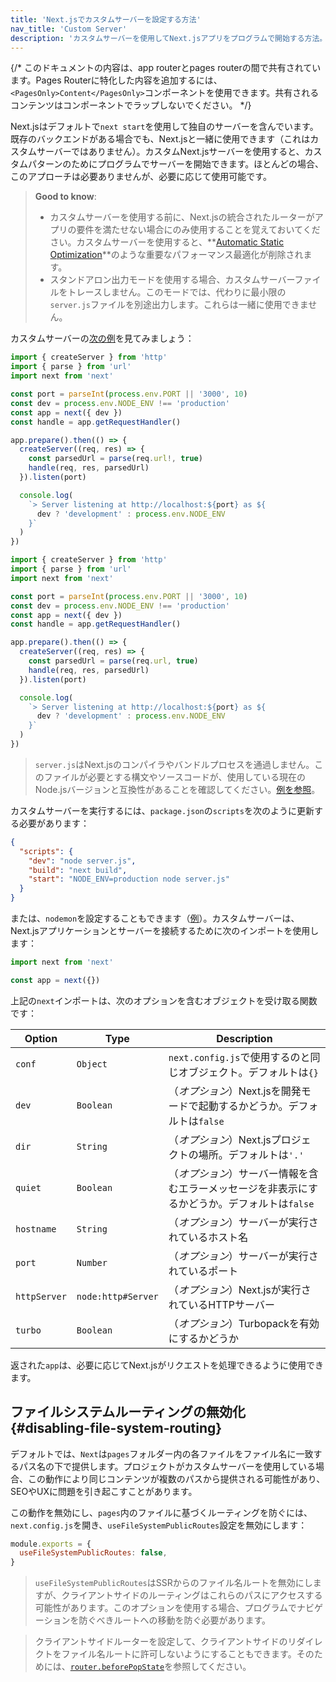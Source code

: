 ```yaml
---
title: 'Next.jsでカスタムサーバーを設定する方法'
nav_title: 'Custom Server'
description: 'カスタムサーバーを使用してNext.jsアプリをプログラムで開始する方法。'
---
```


{/* このドキュメントの内容は、app routerとpages routerの間で共有されています。Pages Routerに特化した内容を追加するには、`<PagesOnly>Content</PagesOnly>`コンポーネントを使用できます。共有されるコンテンツはコンポーネントでラップしないでください。 */}

Next.jsはデフォルトで`next start`を使用して独自のサーバーを含んでいます。既存のバックエンドがある場合でも、Next.jsと一緒に使用できます（これはカスタムサーバーではありません）。カスタムNext.jsサーバーを使用すると、カスタムパターンのためにプログラムでサーバーを開始できます。ほとんどの場合、このアプローチは必要ありませんが、必要に応じて使用可能です。

> **Good to know**:
>
> - カスタムサーバーを使用する前に、Next.jsの統合されたルーターがアプリの要件を満たせない場合にのみ使用することを覚えておいてください。カスタムサーバーを使用すると、**[Automatic Static Optimization](https://nextjs.org/docs/canary/pages/building-your-application/rendering/automatic-static-optimization)**のような重要なパフォーマンス最適化が削除されます。
> - スタンドアロン出力モードを使用する場合、カスタムサーバーファイルをトレースしません。このモードでは、代わりに最小限の`server.js`ファイルを別途出力します。これらは一緒に使用できません。

カスタムサーバーの[次の例](https://github.com/vercel/next.js/tree/canary/examples/custom-server)を見てみましょう：

<Tabs>
<TabItem value="ts" label="TypeScript">

```ts title="server.ts" switcher
import { createServer } from 'http'
import { parse } from 'url'
import next from 'next'

const port = parseInt(process.env.PORT || '3000', 10)
const dev = process.env.NODE_ENV !== 'production'
const app = next({ dev })
const handle = app.getRequestHandler()

app.prepare().then(() => {
  createServer((req, res) => {
    const parsedUrl = parse(req.url!, true)
    handle(req, res, parsedUrl)
  }).listen(port)

  console.log(
    `> Server listening at http://localhost:${port} as ${
      dev ? 'development' : process.env.NODE_ENV
    }`
  )
})
```

</TabItem>
<TabItem value="js" label="JavaScript">

```js title="server.js" switcher
import { createServer } from 'http'
import { parse } from 'url'
import next from 'next'

const port = parseInt(process.env.PORT || '3000', 10)
const dev = process.env.NODE_ENV !== 'production'
const app = next({ dev })
const handle = app.getRequestHandler()

app.prepare().then(() => {
  createServer((req, res) => {
    const parsedUrl = parse(req.url, true)
    handle(req, res, parsedUrl)
  }).listen(port)

  console.log(
    `> Server listening at http://localhost:${port} as ${
      dev ? 'development' : process.env.NODE_ENV
    }`
  )
})
```

</TabItem>
</Tabs>

> `server.js`はNext.jsのコンパイラやバンドルプロセスを通過しません。このファイルが必要とする構文やソースコードが、使用している現在のNode.jsバージョンと互換性があることを確認してください。[例を参照](https://github.com/vercel/next.js/tree/canary/examples/custom-server)。

カスタムサーバーを実行するには、`package.json`の`scripts`を次のように更新する必要があります：

```json title="package.json"
{
  "scripts": {
    "dev": "node server.js",
    "build": "next build",
    "start": "NODE_ENV=production node server.js"
  }
}
```

または、`nodemon`を設定することもできます（[例](https://github.com/vercel/next.js/tree/canary/examples/custom-server)）。カスタムサーバーは、Next.jsアプリケーションとサーバーを接続するために次のインポートを使用します：

```js
import next from 'next'

const app = next({})
```

上記の`next`インポートは、次のオプションを含むオブジェクトを受け取る関数です：

| Option       | Type               | Description                                                                                   |
| ------------ | ------------------ | --------------------------------------------------------------------------------------------- |
| `conf`       | `Object`           | `next.config.js`で使用するのと同じオブジェクト。デフォルトは`{}`                              |
| `dev`        | `Boolean`          | （_オプション_）Next.jsを開発モードで起動するかどうか。デフォルトは`false`                    |
| `dir`        | `String`           | （_オプション_）Next.jsプロジェクトの場所。デフォルトは`'.'`                                  |
| `quiet`      | `Boolean`          | （_オプション_）サーバー情報を含むエラーメッセージを非表示にするかどうか。デフォルトは`false` |
| `hostname`   | `String`           | （_オプション_）サーバーが実行されているホスト名                                              |
| `port`       | `Number`           | （_オプション_）サーバーが実行されているポート                                                |
| `httpServer` | `node:http#Server` | （_オプション_）Next.jsが実行されているHTTPサーバー                                           |
| `turbo`      | `Boolean`          | （_オプション_）Turbopackを有効にするかどうか                                                 |

返された`app`は、必要に応じてNext.jsがリクエストを処理できるように使用できます。

<PagesOnly>

## ファイルシステムルーティングの無効化 {#disabling-file-system-routing}

デフォルトでは、`Next`は`pages`フォルダー内の各ファイルをファイル名に一致するパス名の下で提供します。プロジェクトがカスタムサーバーを使用している場合、この動作により同じコンテンツが複数のパスから提供される可能性があり、SEOやUXに問題を引き起こすことがあります。

この動作を無効にし、`pages`内のファイルに基づくルーティングを防ぐには、`next.config.js`を開き、`useFileSystemPublicRoutes`設定を無効にします：

```js title="next.config.js"
module.exports = {
  useFileSystemPublicRoutes: false,
}
```

> `useFileSystemPublicRoutes`はSSRからのファイル名ルートを無効にしますが、クライアントサイドのルーティングはこれらのパスにアクセスする可能性があります。このオプションを使用する場合、プログラムでナビゲーションを防ぐべきルートへの移動を防ぐ必要があります。

> クライアントサイドルーターを設定して、クライアントサイドのリダイレクトをファイル名ルートに許可しないようにすることもできます。そのためには、[`router.beforePopState`](https://nextjs.org/docs/canary/pages/api-reference/functions/use-router#routerbeforepopstate)を参照してください。

</PagesOnly>
